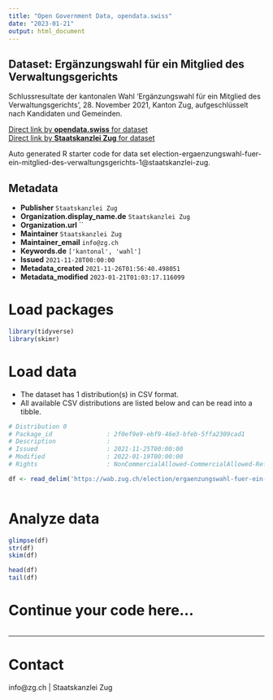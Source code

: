 ```yaml
---
title: "Open Government Data, opendata.swiss"
date: "2023-01-21"
output: html_document
---
```


## Dataset: Ergänzungswahl für ein Mitglied des Verwaltungsgerichts

Schlussresultate der kantonalen Wahl 'Ergänzungswahl für ein Mitglied des Verwaltungsgerichts', 28. November 2021, Kanton Zug, aufgeschlüsselt nach Kandidaten und Gemeinden.

[Direct link by **opendata.swiss** for dataset](https://opendata.swiss/de/dataset/erganzungswahl-fur-ein-mitglied-des-verwaltungsgerichts1-1)<br>
[Direct link by **Staatskanzlei Zug** for dataset](https://wab.zug.ch/election/ergaenzungswahl-fuer-ein-mitglied-des-verwaltungsgerichts-1/data)

Auto generated R starter code for data set election-ergaenzungswahl-fuer-ein-mitglied-des-verwaltungsgerichts-1@staatskanzlei-zug.

## Metadata

- **Publisher** `Staatskanzlei Zug`
- **Organization.display_name.de** `Staatskanzlei Zug`
- **Organization.url** ``
- **Maintainer** `Staatskanzlei Zug`
- **Maintainer_email** `info@zg.ch`
- **Keywords.de** `['kantonal', 'wahl']`
- **Issued** `2021-11-28T00:00:00`
- **Metadata_created** `2021-11-26T01:56:40.498051`
- **Metadata_modified** `2023-01-21T01:03:17.116099`


# Load packages

```r

library(tidyverse)
library(skimr)

```

# Load data

-   The dataset has 1 distribution(s) in CSV format.
-   All available CSV distributions are listed below and can be read into a tibble.

```r

# Distribution 0
# Package_id               : 2f0ef9e9-ebf9-46e3-bfeb-5ffa2309cad1
# Description              : 
# Issued                   : 2021-11-25T00:00:00
# Modified                 : 2022-01-19T00:00:00
# Rights                   : NonCommercialAllowed-CommercialAllowed-ReferenceRequired

df <- read_delim('https://wab.zug.ch/election/ergaenzungswahl-fuer-ein-mitglied-des-verwaltungsgerichts-1/data-csv')



```

# Analyze data

```r

glimpse(df)
str(df)
skim(df)

head(df)
tail(df)

```

# Continue your code here...

```r

```

------------------------------------------------------------------------

# Contact

info@zg.ch | Staatskanzlei Zug
